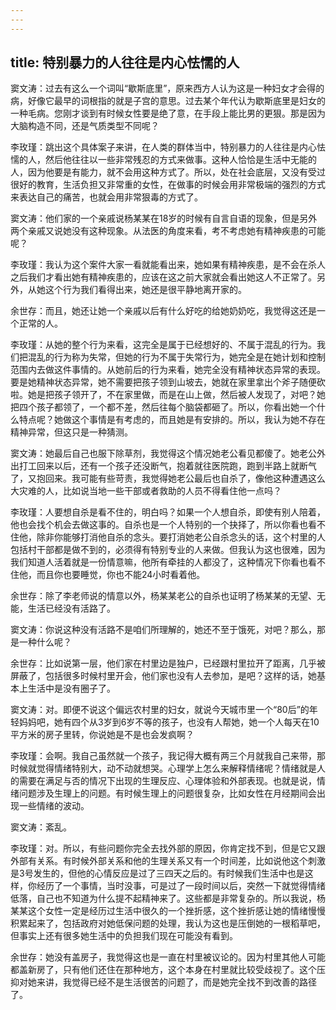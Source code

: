 ```yaml
---
---
---
```

title: 特别暴力的人往往是内心怯懦的人
---




窦文涛：过去有这么一个词叫“歇斯底里”，原来西方人认为这是一种妇女才会得的病，好像它最早的词根指的就是子宫的意思。过去某个年代认为歇斯底里是妇女的一种毛病。您刚才谈到有时候女性要是绝了意，在手段上能比男的更狠。那是因为大脑构造不同，还是气质类型不同呢？

李玫瑾：跳出这个具体案子来讲，在人类的群体当中，特别暴力的人往往是内心怯懦的人，然后他往往以一些非常残忍的方式来做事。这种人恰恰是生活中无能的人，因为他要是有能力，就不会用这种方式了。所以，处在社会底层，又没有受过很好的教育，生活负担又非常重的女性，在做事的时候会用非常极端的强烈的方式来表达自己的痛苦，也就会用非常狠毒的方式了。

窦文涛：他们家的一个亲戚说杨某某在18岁的时候有自言自语的现象，但是另外两个亲戚又说她没有这种现象。从法医的角度来看，考不考虑她有精神疾患的可能呢？

李玫瑾：我认为这个案件大家一看就能看出来，她如果有精神疾患，是不会在杀人之后我们才看出她有精神疾患的，应该在这之前大家就会看出她这人不正常了。另外，从她这个行为我们看得出来，她还是很平静地离开家的。

余世存：而且，她还让她一个亲戚以后有什么好吃的给她奶奶吃，我觉得这还是一个正常的人。

李玫瑾：从她的整个行为来看，这完全是属于已经想好的、不属于混乱的行为。我们把混乱的行为称为失常，但她的行为不属于失常行为，她完全是在她计划和控制范围内去做这件事情的。从她前后的行为来看，她完全没有精神状态异常的表现。要是她精神状态异常，她不需要把孩子领到山坡去，她就在家里拿出个斧子随便砍啦。她是把孩子领开了，不在家里做，而是在山上做，然后被人发现了，对吧？她把四个孩子都领了，一个都不差，然后往每个脑袋都砸了。所以，你看出她一个什么特点呢？她做这个事情是有考虑的，而且她是有安排的。所以，我认为她不存在精神异常，但这只是一种猜测。

窦文涛：她最后自己也服下除草剂，我觉得这个情况她老公看见都傻了。她老公外出打工回来以后，还有一个孩子还没断气，抱着就往医院跑，跑到半路上就断气了，又抱回来。我可能有些苛责，我觉得她老公最后也自杀了，像他这种遭遇这么大灾难的人，比如说当地一些干部或者救助的人员不得看住他一点吗？

李玫瑾：人要想自杀是看不住的，明白吗？如果一个人想自杀，即使有别人陪着，他也会找个机会去做这事的。自杀也是一个人特别的一个抉择了，所以你看也看不住他，除非你能够打消他自杀的念头。要打消她老公自杀念头的话，这个村里的人包括村干部都是做不到的，必须得有特别专业的人来做。但我认为这也很难，因为我们知道人活着就是一份情意嘛，他所有牵挂的人都没了，这种情况下你看也看不住他，而且你也要睡觉，你也不能24小时看着他。

余世存：除了李老师说的情意以外，杨某某老公的自杀也证明了杨某某的无望、无能，生活已经没有活路了。

窦文涛：你说这种没有活路不是咱们所理解的，她还不至于饿死，对吧？那么，那是一种什么呢？

余世存：比如说第一层，他们家在村里边是独户，已经跟村里拉开了距离，几乎被屏蔽了，包括很多时候村里开会，他们家也没有人去参加，是吧？这样的话，她基本上生活中是没有圈子了。

窦文涛：对。即便不说这个偏远农村里的妇女，就说今天城市里一个“80后”的年轻妈妈吧，她有四个从3岁到6岁不等的孩子，也没有人帮她，她一个人每天在10平方米的房子里转，你说她是不是也会发疯啊？

李玫瑾：会啊。我自己虽然就一个孩子，我记得大概有两三个月就我自己来带，那时候就觉得情绪特别大，动不动就想哭。心理学上怎么来解释情绪呢？情绪就是人的需要在满足与否的情况下出现的生理反应、心理体验和外部表现。也就是说，情绪问题涉及生理上的问题。有时候生理上的问题很复杂，比如女性在月经期间会出现一些情绪的波动。

窦文涛：紊乱。

李玫瑾：对。所以，有些问题你完全去找外部的原因，你肯定找不到，但是它又跟外部有关系。有时候外部关系和他的生理关系又有一个时间差，比如说他这个刺激是3号发生的，但他的心情反应是过了三四天之后的。有时候我们生活中也是这样，你经历了一个事情，当时没事，可是过了一段时间以后，突然一下就觉得情绪低落，自己也不知道为什么提不起精神来了。这些都是非常复杂的。所以我说，杨某某这个女性一定是经历过生活中很久的一个挫折感，这个挫折感让她的情绪慢慢积累起来了，包括政府对她低保问题的处理，我认为这也是压倒她的一根稻草吧，但事实上还有很多她生活中的负担我们现在可能没有看到。

余世存：她没有盖房子，我觉得这也是一直在村里被议论的。因为村里其他人可能都盖新房了，只有他们还住在那种地方，这个本身在村里就比较受歧视了。这个压抑对她来讲，我觉得已经不是生活很苦的问题了，而是她完全找不到改善的路径了。